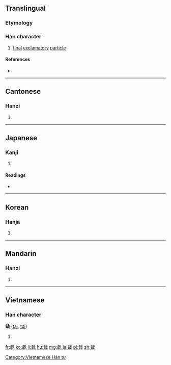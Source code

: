 ==Translingual==

===Etymology===
{{Han compound|口|𢦔|c1=s|c2=p|ls=psc}}

===Han character===
{{Han char|rn=30|rad=口|as=06|sn=9|four=4365<sub>0</sub>|canj=十戈口 (JIR)|ids=⿹[[𢦏]][[口]]}}

# [[final]] [[exclamatory]] [[particle]]

====References====
* {{Han ref|kx=0189.080|dkj=03596|dj=0408.140|hdz=10611.070|uh=54C9|ud=21705|bh=AB76|bd=43894}}

----

==Cantonese==

===Hanzi===
{{yue-hanzi|jyut=[[zoi1]]|y=joi1}}

# {{defn|lang=yue|sort=口06}}

----

==Japanese==

===Kanji===
{{ja-kanji|grade=|rs=口06}}

# {{defn|lang=ja|sort=口06}}

====Readings====
* {{ja-readings|on=[[さい]] (sai)|kun=[[かな]] (kana), [[や]] (ya)}}

----

==Korean==

===Hanja===
{{ko-hanja|hangeul=재|rv=jae|mr=chae|y=cay}}

# {{defn|lang=ko|sort=口06}}

----

==Mandarin==

===Hanzi===
{{cmn-hanzi|pin=[[dēi]] ([[dei1]]), [[zāi]] ([[zai1]])|wg=*<sup>1</sup>, tsai<sup>1</sup>}}

# {{defn|lang=cmn|sort=口06}}

----

==Vietnamese==

===Han character===
'''哉''' ([[tai]],  [[tơi]])

# {{defn|lang=vi}}

[[Category:Vietnamese Hán tự]]

[[fr:哉]]
[[ko:哉]]
[[li:哉]]
[[hu:哉]]
[[mg:哉]]
[[ja:哉]]
[[pl:哉]]
[[zh:哉]]